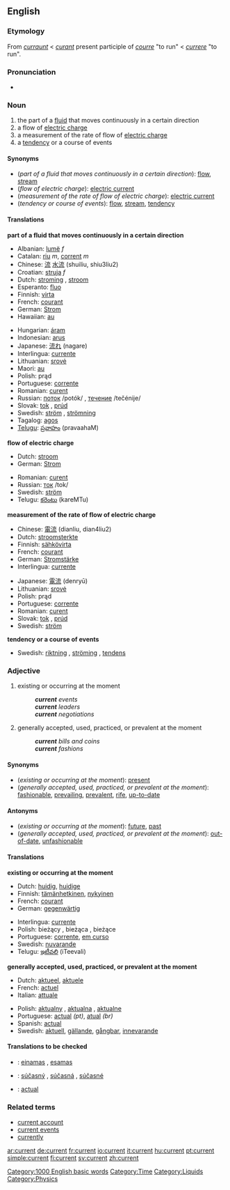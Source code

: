 ==English==

===Etymology===
From {{ME.}} ''[[curraunt]]'' < {{OF.}} ''[[curant]]'' present participle of ''[[courre]]'' "to run" < {{L.}} ''[[currere]]'' "to run".

===Pronunciation===
*{{audio|en-us-current.ogg|Audio (US)}}

===Noun===
{{en-noun}}

# the part of a [[fluid]] that moves continuously in a certain direction
# a flow of [[electric charge]]
# a measurement of the rate of flow of [[electric charge]]
# a [[tendency]] or a course of events

====Synonyms====
*(''part of a fluid that moves continuously in a certain direction''): [[flow]], [[stream]]
*(''flow of electric charge''): [[electric current]]
*(''measurement of the rate of flow of electric charge''): [[electric current]]
*(''tendency or course of events''): [[flow]], [[stream]], [[tendency]]

====Translations====
'''part of a fluid that moves continuously in a certain direction'''
{{top}}
*Albanian: [[lumë]] ''f''
*Catalan: [[riu]] ''m'', [[corrent]] ''m''
*Chinese: [[流]] [[水流]] (shuiliu, shiu3liu2)
*Croatian: [[struja]] ''f''
*Dutch: [[stroming]] {{f}}, [[stroom]] {{m}}
*Esperanto: [[fluo]]
*Finnish: [[virta]]
*French: [[courant]] {{m}}
*German: [[Strom]] {{m}}
*Hawaiian: [[au]]
{{mid}}
*Hungarian: [[áram]]
*Indonesian: [[arus]]
*Japanese: [[流れ]] (nagare)
*Interlingua: [[currente]]
*Lithuanian: [[srovė]] {{f}}
*Maori: [[au]]
*Polish: prąd {{m}}
*Portuguese: [[corrente]] {{f}}
*Romanian: [[curent]]{{m}}
*Russian: [[поток]] /potók/ {{m}}, [[течение]] /tečénije/ {{n}}
*Slovak: [[tok]] {{m}}, [[prúd]]
*Swedish: [[ström]] {{c}}, [[strömning]] {{c}}
*Tagalog: [[agos]]
*[[Telugu]]: [[ప్రవాహం]] (pravaahaM)
{{bottom}}

'''flow of electric charge'''
{{top}}
*Dutch: [[stroom]] {{m}}
*German: [[Strom]] {{m}}
{{mid}}
*Romanian: [[curent]]{{m}}
*Russian: [[ток]] /tok/ {{m}}
*Swedish: [[ström]] {{c}}
*Telugu: [[కరెంటు]] (kareMTu)
{{bottom}}

'''measurement of the rate of flow of electric charge'''
{{top}}
*Chinese: [[電流]] (dianliu, dian4liu2)
*Dutch: [[stroomsterkte]] {{f}}
*Finnish: [[sähkövirta]]
*French: [[courant]] {{m}}
*German: [[Stromstärke]] {{f}}
*Interlingua: [[currente]]
{{mid}}
*Japanese: [[電流]] (denryū)
*Lithuanian: [[srovė]] {{f}}
*Polish: prąd {{m}}
*Portuguese: [[corrente]] {{f}}
*Romanian: [[curent]]{{m}}
*Slovak: [[tok]] {{m}}, [[prúd]]
*Swedish: [[ström]] {{c}}
{{bottom}}

'''tendency or a course of events'''
{{top}}
{{mid}}
*Swedish: [[riktning]] {{c}}, [[ströming]] {{c}}, [[tendens]] {{c}}
{{bottom}}

===Adjective===
{{en-adj}}

# existing or occurring at the moment
#: '''''current''' events''
#: '''''current''' leaders''
#: '''''current''' negotiations''
# generally accepted, used, practiced, or prevalent at the moment
#: '''''current''' bills and coins''
#: '''''current''' fashions''

====Synonyms====
*(''existing or occurring at the moment''): [[present]]
*(''generally accepted, used, practiced, or prevalent at the moment''): [[fashionable]], [[prevailing]], [[prevalent]], [[rife]], [[up-to-date]]

====Antonyms====
*(''existing or occurring at the moment''): [[future]], [[past]]
*(''generally accepted, used, practiced, or prevalent at the moment''): [[out-of-date]], [[unfashionable]] 

====Translations====
'''existing or occurring at the moment'''
{{top}}
*Dutch: [[huidig]], [[huidige]]
*Finnish: [[tämänhetkinen]], [[nykyinen]]
*French: [[courant]]
*German: [[gegenwärtig]]
{{mid}}
*Interlingua: [[currente]]
*Polish: bieżący {{m}}, bieżąca {{f}}, bieżące {{n}}
*Portuguese: [[corrente]], [[em curso]]
*Swedish: [[nuvarande]]
*Telugu: [[ఇటీవలి]] (iTeevali)
{{bottom}}

'''generally accepted, used, practiced, or prevalent at the moment'''
{{top}}
*Dutch: [[aktueel]], [[aktuele]]
*French: [[actuel]]
*Italian: [[attuale]]
{{mid}}
*Polish: [[aktualny]] {{m}}, [[aktualna]] {{f}}, [[aktualne]] {{n}}
*Portuguese: [[actual]] ''(pt)'', [[atual]] ''(br)''
*Spanish: [[actual]]
*Swedish: [[aktuell]], [[gällande]], [[gångbar]], [[innevarande]]
{{bottom}}

====Translations to be checked====
{{checktrans}}

*{{ttbc|Lithuanian}}: [[einamas]] {{m}}, [[esamas]] {{m}}
*{{ttbc|Slovak}}: [[súčasný]] {{m}}, [[súčasná]] {{f}}, [[súčasné]] {{n}}
*{{ttbc|Spanish}}: [[actual]]

===Related terms===

*[[current account]]
*[[current events]]
*[[currently]]

[[Category:1000 English basic words]]
[[Category:Time]]
[[Category:Liquids]]
[[Category:Physics]]

[[ar:current]]
[[de:current]]
[[fr:current]]
[[io:current]]
[[it:current]]
[[hu:current]]
[[pt:current]]
[[simple:current]]
[[fi:current]]
[[sv:current]]
[[zh:current]]